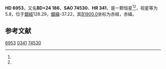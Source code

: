{{Starbox begin
| name = HD 6953
}}
{{Starbox observe
| epoch = [[J2000.0|J2000.0]]
| constell = {{星座名待查}}<ref name=SIMBAD>{{cite web
 | url=http://simbad.u-strasbg.fr/simbad/sim-id?Ident=HR+341
 | title=Pulsating variable Star
 | publisher=Centre de Données astronomiques de Strasbourg
 | work=SIMBAD
 | accessdate=2012-07-13
 | archive-date=2020-02-03
 | archive-url=https://web.archive.org/web/20200203203933/http://simbad.u-strasbg.fr/simbad/sim-id?Ident=HR+341
 | dead-url=no
 }}</ref><ref name=DATA>{{cite web
 | url=http://vizier.u-strasbg.fr/viz-bin/VizieR-5?-out.add=.&-source=5050&-corr=PK=HR&-out.max=9999&HR=341
 | title=VizieR Detailed Page
 | accessdate=2012-07-13
 | archive-date=2016-03-04
 | archive-url=https://web.archive.org/web/20160304222027/http://vizier.u-strasbg.fr/viz-bin/VizieR-5?-out.add=.&-source=5050&-corr=PK=HR&-out.max=9999&HR=341
 | dead-url=no
 }}</ref>
| 星官 = 
| ra = {{RA|1|10|19.4}}<ref name=SIMBAD /><ref name=DATA />
| dec = {{DEC|+25|27|28}}<ref name=SIMBAD /><ref name=DATA />
| appmag_v = 5.8<ref name=SIMBAD /><ref name=DATA />
}}
{{Starbox character
| class = K7III<ref name=SIMBAD /><ref name=DATA />
| b-v = 1.47<ref name=SIMBAD /><ref name=DATA />
| u-b = 1.82<ref name=SIMBAD /><ref name=DATA />
| r-i = <ref name=SIMBAD /><ref name=DATA />
| variable = 
}}
{{Starbox astrometry
| radial_v = 1.82
| prop_mo_ra = 5
| parallax = 
| p_error = 
}}
{{Starbox catalog
| names =BD+24 186，[[SAO星表|SAO]] 74530，[[HD星表|HD]] 6953，[[HR星表|HR]] 341}}
{{Starbox reference |Simbad=HR+341}}
{{Starbox end}}

'''HD 6953'''，又名'''BD+24 186'''，'''SAO 74530'''、'''HR 341'''，是一颗恒星<ref name=SIMBAD /><ref name=DATA />，视星等为5.8，位于[[銀道座標系|銀經]]128.29，[[銀道座標系|銀緯]]-37.22，其[[B1900.0|B1900.0]]坐标为赤經{{RA|1|4|53.8}}，赤緯{{DEC|+24|-37.22|41}}。

== 参考文献 ==
{{reflist}}

{{star-stub}}

[[Category:HD和HDE天體|6953]]
[[Category:HR天體|0341]]
[[Category:SAO天體|74530]]